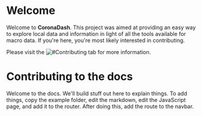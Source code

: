 # Welcome
Welcome to **CoronaDash**. This project was aimed at providing an easy way to explore local data and information in light of all the tools available for macro data.
If you're here, you're most likely interested in contributing.

Please visit the ![#Contributing](#Contributing) tab for more information.

# Contributing to the docs

Welcome to the docs.
We'll build stuff out here to explain things.
To add things, copy the example folder, edit the markdown, edit the JavaScript page, and add it to the router.
After doing this, add the route to the navbar.
